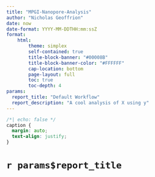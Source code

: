 ```yaml
---
title: "MPGI-Nanopore-Analysis"
author: "Nicholas Geoffrion"
date: now
date-format: YYYY-MM-DDTHH:mm:ssZ
format: 
    html:
        theme: simplex
        self-contained: true
        title-block-banner: "#00008B"
        title-block-banner-color: "#FFFFFF"
        cap-location: bottom
        page-layout: full
        toc: true
        toc-depth: 4
params:
  report_title: "Default Workflow"
  report_description: "A cool analysis of X using y"
---
```



```css
/*| echo: false */
caption {
  margin: auto;
  text-align: justify;
}
```

# `r params$report_title`


